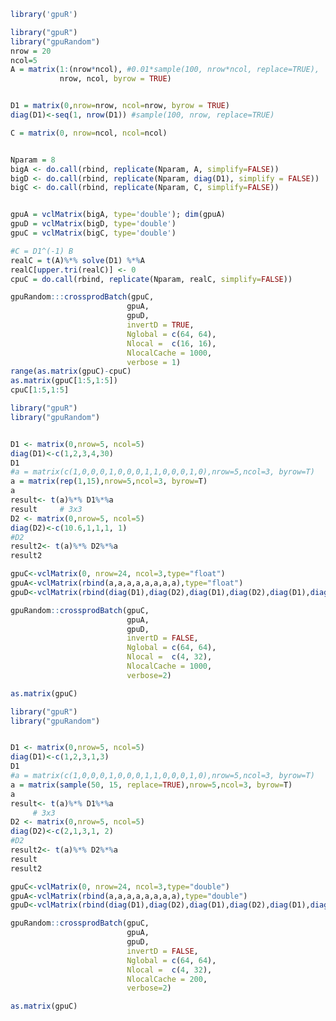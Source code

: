 <!--
%\VignetteEngine{knitr::knitr}
%\VignetteIndexEntry{crossprodBatch}
-->


```r
library('gpuR')
```


```r
library("gpuR")
library("gpuRandom")
nrow = 20
ncol=5
A = matrix(1:(nrow*ncol), #0.01*sample(100, nrow*ncol, replace=TRUE),
           nrow, ncol, byrow = TRUE) 


D1 = matrix(0,nrow=nrow, ncol=nrow, byrow = TRUE) 
diag(D1)<-seq(1, nrow(D1)) #sample(100, nrow, replace=TRUE)

C = matrix(0, nrow=ncol, ncol=ncol)


Nparam = 8
bigA <- do.call(rbind, replicate(Nparam, A, simplify=FALSE))
bigD <- do.call(rbind, replicate(Nparam, diag(D1), simplify = FALSE))
bigC <- do.call(rbind, replicate(Nparam, C, simplify=FALSE))


gpuA = vclMatrix(bigA, type='double'); dim(gpuA)
gpuD = vclMatrix(bigD, type='double')
gpuC = vclMatrix(bigC, type='double')

#C = D1^(-1) B
realC = t(A)%*% solve(D1) %*%A
realC[upper.tri(realC)] <- 0
cpuC = do.call(rbind, replicate(Nparam, realC, simplify=FALSE))

gpuRandom:::crossprodBatch(gpuC, 
                          gpuA, 
                          gpuD,
                          invertD = TRUE,
                          Nglobal = c(64, 64), 
                          Nlocal =  c(16, 16),
                          NlocalCache = 1000,
                          verbose = 1)
range(as.matrix(gpuC)-cpuC)
as.matrix(gpuC[1:5,1:5])
cpuC[1:5,1:5]


```


```r
library("gpuR")
library("gpuRandom")


D1 <- matrix(0,nrow=5, ncol=5)
diag(D1)<-c(1,2,3,4,30)
D1
#a = matrix(c(1,0,0,0,1,0,0,0,1,1,0,0,0,1,0),nrow=5,ncol=3, byrow=T)
a = matrix(rep(1,15),nrow=5,ncol=3, byrow=T)
a
result<- t(a)%*% D1%*%a
result     # 3x3
D2 <- matrix(0,nrow=5, ncol=5)
diag(D2)<-c(10.6,1,1,1, 1)
#D2
result2<- t(a)%*% D2%*%a
result2

gpuC<-vclMatrix(0, nrow=24, ncol=3,type="float")   
gpuA<-vclMatrix(rbind(a,a,a,a,a,a,a,a),type="float")
gpuD<-vclMatrix(rbind(diag(D1),diag(D2),diag(D1),diag(D2),diag(D1),diag(D2),diag(D1),diag(D2)), nrow=8,ncol=nrow(D2),type='float')

gpuRandom::crossprodBatch(gpuC, 
                          gpuA,
                          gpuD,
                          invertD = FALSE,
                          Nglobal = c(64, 64), 
                          Nlocal =  c(4, 32),
                          NlocalCache = 1000,
                          verbose=2)

as.matrix(gpuC)

```


```r
library("gpuR")
library("gpuRandom")


D1 <- matrix(0,nrow=5, ncol=5)
diag(D1)<-c(1,2,3,1,3)
D1
#a = matrix(c(1,0,0,0,1,0,0,0,1,1,0,0,0,1,0),nrow=5,ncol=3, byrow=T)
a = matrix(sample(50, 15, replace=TRUE),nrow=5,ncol=3, byrow=T)
a
result<- t(a)%*% D1%*%a
     # 3x3
D2 <- matrix(0,nrow=5, ncol=5)
diag(D2)<-c(2,1,3,1, 2)
#D2
result2<- t(a)%*% D2%*%a
result
result2

gpuC<-vclMatrix(0, nrow=24, ncol=3,type="double")   
gpuA<-vclMatrix(rbind(a,a,a,a,a,a,a,a),type="double")
gpuD<-vclMatrix(rbind(diag(D1),diag(D2),diag(D1),diag(D2),diag(D1),diag(D2),diag(D1),diag(D2)), nrow=8,ncol=nrow(D2),type='double')

gpuRandom::crossprodBatch(gpuC, 
                          gpuA,
                          gpuD,
                          invertD = FALSE,
                          Nglobal = c(64, 64), 
                          Nlocal =  c(4, 32),
                          NlocalCache = 200,
                          verbose=2)

as.matrix(gpuC)

```


